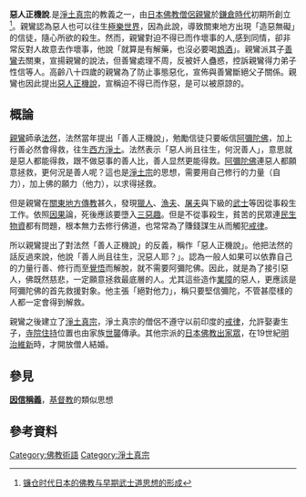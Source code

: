 {{copyedit}}

{{佛教}}
'''惡人正機說'''.是[[淨土真宗|淨土真宗]]的教義之一，由[[日本|日本]][[佛教|佛教]][[僧侶|僧侶]][[親鸞|親鸞]]於[[鎌倉時代|鎌倉時代]]初期所創立<ref>[https://web.archive.org/web/20160304083239/http://hk.plm.org.cn/gnews/2007123/200712379529.html 镰仓时代日本的佛教与早期武士道思想的形成]</ref>。親鸞認為惡人也可以往生[[極樂世界|極樂世界]]，因為此說，導致關東地方出現「造惡無礙」的信徒，隨心所欲的殺生。然而，親鸞對迫不得已而作壞事的人,感到同情，卻非常反對人故意去作壞事，他說「就算是有解藥，也沒必要喝[[鴆酒|鴆酒]]」。親鸞派其子[[善鸞|善鸞]]去關東，宣揚親鸞的說法，但善鸞處理不周，反被奸人蠱惑，控訴親鸞得力弟子性信等人。高齡八十四歲的親鸞為了防止事態惡化，宣佈與善鸞斷絕父子關係。親鸞也因此提出[[惡人正機說|惡人正機說]]，宣稱迫不得已而作惡，是可以被原諒的。

==概論==
[[親鸞|親鸞]]師承[[法然|法然]]，法然當年提出「善人正機說」，勉勵信徒只要皈信[[阿彌陀佛|阿彌陀佛]]，加上行善必然會得救，往生[[西方淨土|西方淨土]]。法然表示「惡人尚且往生，何況善人」，意思就是惡人都能得救，跟不做惡事的善人比，善人显然更能得救。[[阿彌陀佛|阿彌陀佛]]連惡人都願意拯救，更何況是善人呢？這也是[[淨土宗|淨土宗]]的思想，需要用自己修行的力量（自力），加上佛的願力（他力），以求得拯救。

但是親鸞在[[關東地方|關東地方]][[傳教|傳教]]甚久，發現[[獵人|獵人]]、[[漁夫|漁夫]]、[[屠夫|屠夫]]與下級的[[武士|武士]]等因從事殺生工作。依照[[因果|因果]]論，死後應該要墮入[[三惡趣|三惡趣]]。但是不從事殺生，貧苦的民眾連[[民生物資|民生物資]]都有問題，根本無力去修行佛道，也常常為了賺錢謀生从而觸犯[[佛教戒律|戒律]]。

所以親鸞提出了對法然「善人正機說」的反義，稱作「惡人正機說」。他把法然的話反過來說，他說「善人尚且往生，況惡人耶？」。認為一般人如果可以依靠自己的力量行善、修行而至[[覺悟|覺悟]]而解脫，就不需要阿彌陀佛。因此，就是為了接引惡人，佛既然慈悲，一定願意拯救最底層的人。尤其這些造作[[業障|業障]]的惡人，更應該是阿彌陀佛的首先救援對象。他主張「絕對他力」，稱只要堅信彌陀，不管甚麼樣的人都一定會得到解救。

親鸞之後建立了[[淨土真宗|淨土真宗]]，淨土真宗的僧侶不遵守以前印度的[[佛教戒律|戒律]]，允許娶妻生子，[[寺院|寺院]][[住持|住持]]位置也由家族[[世襲|世襲]]傳承。其他宗派的[[日本佛教|日本佛教]][[出家眾|出家眾]]，在19世紀[[明治維新|明治維新]]時，才開放僧人結婚。

==參見==
'''[[因信稱義|因信稱義]]'''，[[基督教|基督教]]的類似思想

==參考資料==
<references />

{{淨土}}
[[Category:佛教術語|Category:佛教術語]]
[[Category:淨土真宗|Category:淨土真宗]]